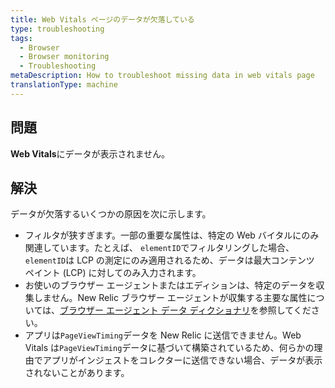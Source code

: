 ```yaml
---
title: Web Vitals ページのデータが欠落している
type: troubleshooting
tags:
  - Browser
  - Browser monitoring
  - Troubleshooting
metaDescription: How to troubleshoot missing data in web vitals page
translationType: machine
---
```


## 問題

**Web Vitals**にデータが表示されません。

## 解決

データが欠落するいくつかの原因を次に示します。

* フィルタが狭すぎます。一部の重要な属性は、特定の Web バイタルにのみ関連しています。たとえば、 `elementID`でフィルタリングした場合、 `elementID`は LCP の測定にのみ適用されるため、データは最大コンテンツ ペイント (LCP) に対してのみ入力されます。
* お使いのブラウザー エージェントまたはエディションは、特定のデータを収集しません。New Relic ブラウザー エージェントが収集する主要な属性については、[ブラウザー エージェント データ ディクショナリ](https://docs.newrelic.com/attribute-dictionary/?dataSource=Browser+agent)を参照してください。
* アプリは`PageViewTiming`データを New Relic に送信できません。Web Vitals は`PageViewTiming`データに基づいて構築されているため、何らかの理由でアプリがインジェストをコレクターに送信できない場合、データが表示されないことがあります。